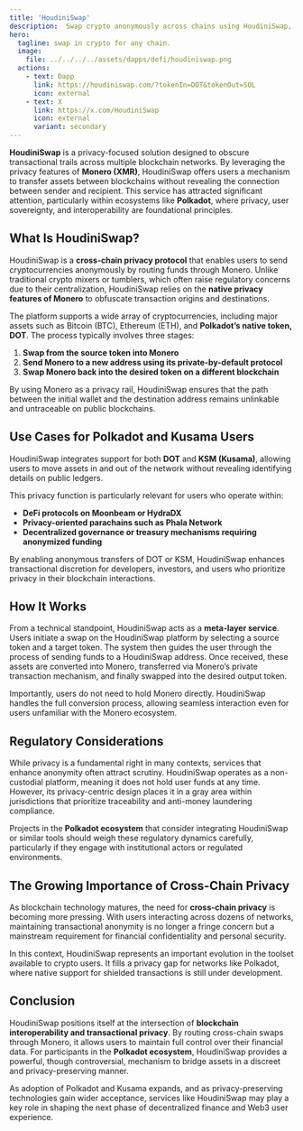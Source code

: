 ```yaml
---
title: 'HoudiniSwap'
description:  Swap crypto anonymously across chains using HoudiniSwap, a privacy tool leveraging Monero. Supports DOT, BTC, ETH, and more.
hero:
  tagline: swap in crypto for any chain.
  image: 
    file: ../../../../assets/dapps/defi/houdiniswap.png
  actions:
    - text: Dapp
      link: https://houdiniswap.com/?tokenIn=DOT&tokenOut=SOL
      icon: external
    - text: X
      link: https://x.com/HoudiniSwap
      icon: external
      variant: secondary
---
```




**HoudiniSwap** is a privacy-focused solution designed to obscure transactional trails across multiple blockchain networks. By leveraging the privacy features of **Monero (XMR)**, HoudiniSwap offers users a mechanism to transfer assets between blockchains without revealing the connection between sender and recipient. This service has attracted significant attention, particularly within ecosystems like **Polkadot**, where privacy, user sovereignty, and interoperability are foundational principles.

## What Is HoudiniSwap?
HoudiniSwap is a **cross-chain privacy protocol** that enables users to send cryptocurrencies anonymously by routing funds through Monero. Unlike traditional crypto mixers or tumblers, which often raise regulatory concerns due to their centralization, HoudiniSwap relies on the **native privacy features of Monero** to obfuscate transaction origins and destinations.

The platform supports a wide array of cryptocurrencies, including major assets such as Bitcoin (BTC), Ethereum (ETH), and **Polkadot’s native token, DOT**. The process typically involves three stages:

1. **Swap from the source token into Monero**
2. **Send Monero to a new address using its private-by-default protocol**
3. **Swap Monero back into the desired token on a different blockchain**

By using Monero as a privacy rail, HoudiniSwap ensures that the path between the initial wallet and the destination address remains unlinkable and untraceable on public blockchains.

## Use Cases for Polkadot and Kusama Users
HoudiniSwap integrates support for both **DOT** and **KSM (Kusama)**, allowing users to move assets in and out of the network without revealing identifying details on public ledgers.

This privacy function is particularly relevant for users who operate within:

- **DeFi protocols on Moonbeam or HydraDX**
- **Privacy-oriented parachains such as Phala Network**
- **Decentralized governance or treasury mechanisms requiring anonymized funding**

By enabling anonymous transfers of DOT or KSM, HoudiniSwap enhances transactional discretion for developers, investors, and users who prioritize privacy in their blockchain interactions.

## How It Works
From a technical standpoint, HoudiniSwap acts as a **meta-layer service**. Users initiate a swap on the HoudiniSwap platform by selecting a source token and a target token. The system then guides the user through the process of sending funds to a HoudiniSwap address. Once received, these assets are converted into Monero, transferred via Monero’s private transaction mechanism, and finally swapped into the desired output token.

Importantly, users do not need to hold Monero directly. HoudiniSwap handles the full conversion process, allowing seamless interaction even for users unfamiliar with the Monero ecosystem.

## Regulatory Considerations
While privacy is a fundamental right in many contexts, services that enhance anonymity often attract scrutiny. HoudiniSwap operates as a non-custodial platform, meaning it does not hold user funds at any time. However, its privacy-centric design places it in a gray area within jurisdictions that prioritize traceability and anti-money laundering compliance.

Projects in the **Polkadot ecosystem** that consider integrating HoudiniSwap or similar tools should weigh these regulatory dynamics carefully, particularly if they engage with institutional actors or regulated environments.

## The Growing Importance of Cross-Chain Privacy
As blockchain technology matures, the need for **cross-chain privacy** is becoming more pressing. With users interacting across dozens of networks, maintaining transactional anonymity is no longer a fringe concern but a mainstream requirement for financial confidentiality and personal security.

In this context, HoudiniSwap represents an important evolution in the toolset available to crypto users. It fills a privacy gap for networks like Polkadot, where native support for shielded transactions is still under development.

## Conclusion
HoudiniSwap positions itself at the intersection of **blockchain interoperability and transactional privacy**. By routing cross-chain swaps through Monero, it allows users to maintain full control over their financial data. For participants in the **Polkadot ecosystem**, HoudiniSwap provides a powerful, though controversial, mechanism to bridge assets in a discreet and privacy-preserving manner.

As adoption of Polkadot and Kusama expands, and as privacy-preserving technologies gain wider acceptance, services like HoudiniSwap may play a key role in shaping the next phase of decentralized finance and Web3 user experience.
